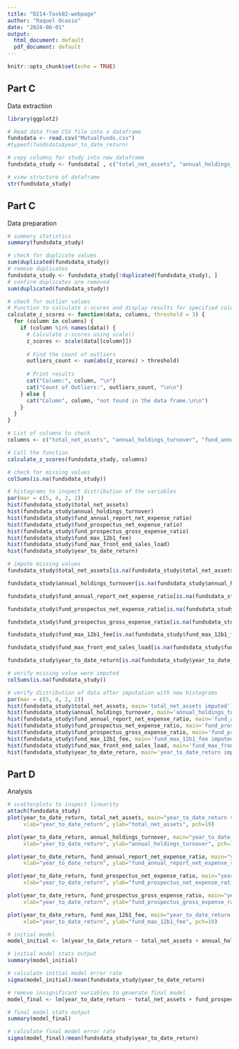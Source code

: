 ```yaml
---
title: "D214-Task02-webpage"
author: "Raquel Ocasio"
date: "2024-06-01"
output:
  html_document: default
  pdf_document: default
---
```


```r
knitr::opts_chunk$set(echo = TRUE)
```
## Part C

Data extraction

```r
library(ggplot2)

# Read data from CSV file into a dataframe
fundsdata <- read.csv("MutualFunds.csv")
#typeof(fundsdata$year_to_date_return)

# copy columns for study into new dataframe
fundsdata_study <- fundsdata[ , c("total_net_assets", "annual_holdings_turnover", "fund_annual_report_net_expense_ratio", "fund_prospectus_net_expense_ratio", "fund_prospectus_gross_expense_ratio", "fund_max_12b1_fee", "fund_max_front_end_sales_load", "year_to_date_return")]

# view structure of dataframe
str(fundsdata_study)
```

## Part C

Data preparation

```r

# summary statistics
summary(fundsdata_study)

# check for duplicate values
sum(duplicated(fundsdata_study))
# remove duplicates
fundsdata_study <- fundsdata_study[!duplicated(fundsdata_study), ]
# confirm duplicates are removed
sum(duplicated(fundsdata_study))

# check for outlier values
# Function to calculate z-scores and display results for specified columns
calculate_z_scores <- function(data, columns, threshold = 3) {
  for (column in columns) {
    if (column %in% names(data)) {
      # Calculate z-scores using scale()
      z_scores <- scale(data[[column]])
      
      # Find the count of outliers
      outliers_count <- sum(abs(z_scores) > threshold)
      
      # Print results
      cat("Column:", column, "\n")
      cat("Count of Outliers:", outliers_count, "\n\n")
    } else {
      cat("Column", column, "not found in the data frame.\n\n")
    }
  }
}

# List of columns to check
columns <- c("total_net_assets", "annual_holdings_turnover", "fund_annual_report_net_expense_ratio", "fund_prospectus_net_expense_ratio", "fund_prospectus_gross_expense_ratio", "fund_max_12b1_fee", "fund_max_front_end_sales_load", "year_to_date_return")

# Call the function
calculate_z_scores(fundsdata_study, columns)

# check for missing values
colSums(is.na(fundsdata_study))

# histograms to inspect distribution of the variables
par(mar = c(5, 4, 2, 2))
hist(fundsdata_study$total_net_assets)
hist(fundsdata_study$annual_holdings_turnover)
hist(fundsdata_study$fund_annual_report_net_expense_ratio)
hist(fundsdata_study$fund_prospectus_net_expense_ratio)
hist(fundsdata_study$fund_prospectus_gross_expense_ratio)
hist(fundsdata_study$fund_max_12b1_fee)
hist(fundsdata_study$fund_max_front_end_sales_load)
hist(fundsdata_study$year_to_date_return)

# impute missing values
fundsdata_study$total_net_assets[is.na(fundsdata_study$total_net_assets)] <- median(fundsdata_study$total_net_assets, na.rm=TRUE)

fundsdata_study$annual_holdings_turnover[is.na(fundsdata_study$annual_holdings_turnover)] <- median(fundsdata_study$annual_holdings_turnover, na.rm=TRUE)

fundsdata_study$fund_annual_report_net_expense_ratio[is.na(fundsdata_study$fund_annual_report_net_expense_ratio)] <- median(fundsdata_study$fund_annual_report_net_expense_ratio, na.rm=TRUE)

fundsdata_study$fund_prospectus_net_expense_ratio[is.na(fundsdata_study$fund_prospectus_net_expense_ratio)] <- median(fundsdata_study$fund_prospectus_net_expense_ratio, na.rm=TRUE)

fundsdata_study$fund_prospectus_gross_expense_ratio[is.na(fundsdata_study$fund_prospectus_gross_expense_ratio)] <- median(fundsdata_study$fund_prospectus_gross_expense_ratio, na.rm=TRUE)

fundsdata_study$fund_max_12b1_fee[is.na(fundsdata_study$fund_max_12b1_fee)] <- median(fundsdata_study$fund_max_12b1_fee, na.rm=TRUE)

fundsdata_study$fund_max_front_end_sales_load[is.na(fundsdata_study$fund_max_front_end_sales_load)] <- median(fundsdata_study$fund_max_front_end_sales_load, na.rm=TRUE)

fundsdata_study$year_to_date_return[is.na(fundsdata_study$year_to_date_return)] <- mean(fundsdata_study$year_to_date_return, na.rm=TRUE)

# verify missing value were imputed
colSums(is.na(fundsdata_study))

# verify distribution of data after imputation with new histograms
par(mar = c(5, 4, 2, 2))
hist(fundsdata_study$total_net_assets, main='total_net_assets imputed')
hist(fundsdata_study$annual_holdings_turnover, main='annual_holdings_turnover imputed')
hist(fundsdata_study$fund_annual_report_net_expense_ratio, main='fund_annual_report_net_expense_ratio imputed')
hist(fundsdata_study$fund_prospectus_net_expense_ratio, main='fund_prospectus_net_expense_ratio imputed')
hist(fundsdata_study$fund_prospectus_gross_expense_ratio, main='fund_prospectus_gross_expense_ratio imputed')
hist(fundsdata_study$fund_max_12b1_fee, main='fund_max_12b1_fee imputed')
hist(fundsdata_study$fund_max_front_end_sales_load, main='fund_max_front_end_sales_load imputed')
hist(fundsdata_study$year_to_date_return, main='year_to_date_return imputed')
```

## Part D

Analysis

```r
# scatterplots to inspect linearity
attach(fundsdata_study)
plot(year_to_date_return, total_net_assets, main="year_to_date_return vs total_net_assets",
     xlab="year_to_date_return", ylab="total_net_assets", pch=19)

plot(year_to_date_return, annual_holdings_turnover, main="year_to_date_return vs annual_holdings_turnover",
     xlab="year_to_date_return", ylab="annual_holdings_turnover", pch=19)

plot(year_to_date_return, fund_annual_report_net_expense_ratio, main="year_to_date_return vs fund_annual_report_net_expense_ratio",
     xlab="year_to_date_return", ylab="fund_annual_report_net_expense_ratio", pch=19)

plot(year_to_date_return, fund_prospectus_net_expense_ratio, main="year_to_date_return vs fund_prospectus_net_expense_ratio",
     xlab="year_to_date_return", ylab="fund_prospectus_net_expense_ratio", pch=19)

plot(year_to_date_return, fund_prospectus_gross_expense_ratio, main="year_to_date_return vs fund_prospectus_gross_expense_ratio",
     xlab="year_to_date_return", ylab="fund_prospectus_gross_expense_ratio", pch=19)

plot(year_to_date_return, fund_max_12b1_fee, main="year_to_date_return vs fund_max_12b1_fee",
     xlab="year_to_date_return", ylab="fund_max_12b1_fee", pch=19)

# initial model
model_initial <- lm(year_to_date_return ~ total_net_assets + annual_holdings_turnover + fund_annual_report_net_expense_ratio + fund_prospectus_net_expense_ratio + fund_prospectus_gross_expense_ratio + fund_max_12b1_fee + fund_max_front_end_sales_load, data = fundsdata_study)

# initial model stats output
summary(model_initial)

# calculate initial model error rate
sigma(model_initial)/mean(fundsdata_study$year_to_date_return)

# remove insignificant variables to generate final model
model_final <- lm(year_to_date_return ~ total_net_assets + fund_prospectus_net_expense_ratio + fund_prospectus_gross_expense_ratio + fund_max_front_end_sales_load, data = fundsdata_study)

# final model stats output
summary(model_final)

# calculate final model error rate
sigma(model_final)/mean(fundsdata_study$year_to_date_return)
```
